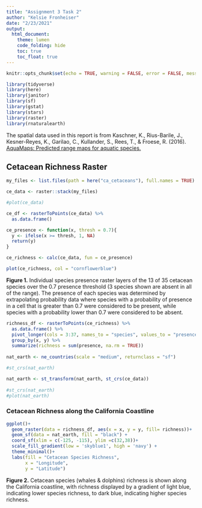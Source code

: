 ```yaml
---
title: "Assignment 3 Task 2"
author: "Kelsie Fronheiser"
date: "2/23/2021"
output: 
  html_document:
    theme: lumen
    code_folding: hide
    toc: true
    toc_float: true
---
```


```r
knitr::opts_chunk$set(echo = TRUE, warning = FALSE, error = FALSE, message = FALSE)

library(tidyverse)
library(here)
library(janitor)
library(sf)
library(gstat)
library(stars)
library(raster)
library(rnaturalearth)
```

The spatial data used in this report is from Kaschner, K., Rius-Barile, J., Kesner-Reyes, K., Garilao, C., Kullander, S., Rees, T., & Froese, R. (2016). [AquaMaps: Predicted range maps for aquatic species.](www.aquamaps.org)

## Cetacean Richness Raster
```r

my_files <- list.files(path = here("ca_cetaceans"), full.names = TRUE)

ce_data <- raster::stack(my_files)

#plot(ce_data)

ce_df <- rasterToPoints(ce_data) %>% 
  as.data.frame()

ce_presence <- function(x, thresh = 0.7){
  y <- ifelse(x >= thresh, 1, NA)
  return(y)
}

ce_richness <- calc(ce_data, fun = ce_presence)

plot(ce_richness, col = "cornflowerblue")
```

**Figure 1.** Individual species presence raster layers of the 13 of 35 cetacean species over the 0.7 presence threshold (3 species shown are absent in all of the range). The presence of each species was determined by extrapolating probability data where species with a probability of presence in a cell that is greater than 0.7 were considered to be present, while species with a probability lower than 0.7 were considered to be absent. 
```r
richness_df <- rasterToPoints(ce_richness) %>% 
  as.data.frame() %>% 
  pivot_longer(cols = 3:37, names_to = "species", values_to = "presence") %>% 
  group_by(x, y) %>% 
  summarize(richness = sum(presence, na.rm = TRUE))
 
nat_earth <- ne_countries(scale = "medium", returnclass = "sf")

#st_crs(nat_earth)

nat_earth <- st_transform(nat_earth, st_crs(ce_data))
 
#st_crs(nat_earth)
#plot(nat_earth)
```


### Cetacean Richness along the California Coastline
```r
ggplot()+
  geom_raster(data = richness_df, aes(x = x, y = y, fill= richness))+
  geom_sf(data = nat_earth, fill = "black") +
  coord_sf(xlim = c(-125, -115), ylim =c(32,38))+
  scale_fill_gradient(low = 'skyblue1', high = 'navy') +
  theme_minimal()+
  labs(fill = "Cetacean Species Richness", 
       x = "Longitude", 
       y = "Latitude")
```

**Figure 2.** Cetacean species (whales & dolphins) richness is shown along the California coastline, with richness displayed by a gradient of light blue, indicating lower species richness, to dark blue, indicating higher species richness.  

